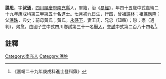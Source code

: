 {{明清人物信息框
| 姓名 = 譙思
| 原名 =
| 圖片名稱= 
| 圖片大小 =
| 圖片說明 = 
| 最高職務 =
| 國家 = 大明 
| 爵位 =
| 籍貫 = [[四川|四川]][[順慶府|順慶府]][[南充縣|南充縣]]
| 族裔 = 
| 字號 = 
| 諡號 =
| 出生日期 = 七月初九日
| 出生地點 = 
| 逝世日期 = 卒年不詳 
| 逝世地點 =
| 墓葬 =
| 配偶 = 王氏
| 親屬 = 曾祖[[譙林|譙林]]，祖[[譙應隆|譙應隆]]，父[[譙珠|譙珠]]，前母黃氏；黃氏
| 出身 =
* 嘉靖二十九年庚戌科同進士出身
| 經歷 =
| 著作 = 
}}
'''譙思'''{{BD|1506年||？年||Q}}，字'''叔通'''，[[四川|四川]][[順慶府|順慶府]][[南充縣|南充縣]]人，軍籍，治《[[易經|易經]]》，年四十五歲中式嘉靖二十九年庚戌科第三甲第五十名進士。七月初九日生，行四，曾祖[[譙林|譙林]]；祖[[譙應隆|譙應隆]]；父[[譙珠|譙珠]]，典史；前母黃氏；黃氏。[[永感下|永感下]]，妻王氏，兄忠（知縣）；恕；懋（通判），弟愈。由國子生中式四川鄉試第三十一名[[舉人|舉人]]，[[會試|會試]]中式第二百八十四名<ref>《嘉靖二十九年庚戌科進士登科錄》</ref>。
==註釋==
{{reflist}}

{{嘉靖二十九年庚戌科殿试金榜}}

[[Category:南充人|Category:南充人]]
[[Category:譙姓|Category:譙姓]]


{{明朝人物小作品}}